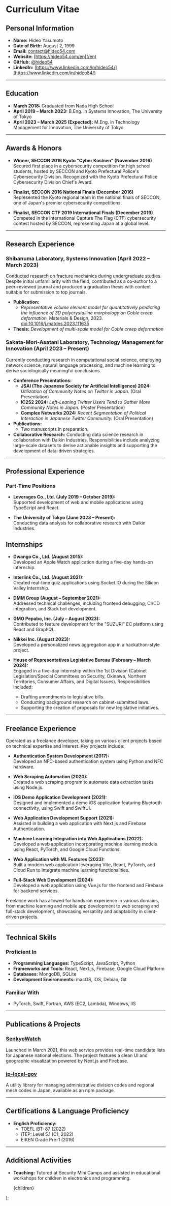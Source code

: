 
# Curriculum Vitae

## Personal Information

- **Name:** Hideo Yasumoto
- **Date of Birth:** August 2, 1999
- **Email:** contact@hideo54.com
- **Website:** [https://hideo54.com/en](/en)
- **GitHub:** [@hideo54](https://github.com/hideo54)
- **LinkedIn:** [https://www.linkedin.com/in/hideo54/](https://www.linkedin.com/in/hideo54/)

---

## Education

- **March 2018:** Graduated from Nada High School
- **April 2019 – March 2023:** B.Eng. in Systems Innovation, The University of Tokyo
- **April 2023 – March 2025 (Expected):** M.Eng. in Technology Management for Innovation, The University of Tokyo

---

## Awards & Honors

- **Winner, SECCON 2016 Kyoto "Cyber Koshien" (November 2016)**  
  Secured first place in a cybersecurity competition for high school students, hosted by SECCON and Kyoto Prefectural Police's Cybersecurity Division. Recognized with the Kyoto Prefectural Police Cybersecurity Division Chief's Award.

- **Finalist, SECCON 2016 National Finals (December 2016)**  
  Represented the Kyoto regional team in the national finals of SECCON, one of Japan's premier cybersecurity competitions.

- **Finalist, SECCON CTF 2019 International Finals (December 2019)**  
  Competed in the international Capture The Flag (CTF) cybersecurity contest hosted by SECCON, representing Japan at a global level.

---

## Research Experience

### Shibanuma Laboratory, Systems Innovation (April 2022 – March 2023)

Conducted research on fracture mechanics during undergraduate studies. Despite initial unfamiliarity with the field, contributed as a co-author to a peer-reviewed journal and produced a graduation thesis with content suitable for submission to top journals.

- **Publication:**  
  - *Representative volume element model for quantitatively predicting the influence of 3D polycrystalline morphology on Coble creep deformation.* Materials & Design, 2023. [doi:10.1016/j.matdes.2023.111635](https://doi.org/10.1016/j.matdes.2023.111635)
- **Thesis:** *Development of multi-scale model for Coble creep deformation*

### Sakata-Mori-Asatani Laboratory, Technology Management for Innovation (April 2023 – Present)

Currently conducting research in computational social science, employing network science, natural language processing, and machine learning to derive sociologically meaningful conclusions.

- **Conference Presentations:**  
  - **JSAI (The Japanese Society for Artificial Intelligence) 2024:** *Utilization of Community Notes on Twitter in Japan.* (Oral Presentation)  
  - **IC2S2 2024:** *Left-Leaning Twitter Users Tend to Gather More Community Notes in Japan.* (Poster Presentation)  
  - **Complex Networks 2024:** *Recent Segmentation of Political Interaction in Japanese Twitter Community.* (Oral Presentation)  
- **Publications:**  
  - Two manuscripts in preparation.
- **Collaborative Research:** Conducting data science research in collaboration with Daikin Industries. Responsibilities include analyzing large-scale datasets to derive actionable insights and supporting the development of data-driven strategies.

---

## Professional Experience

### Part-Time Positions

- **Leverages Co., Ltd. (July 2019 – October 2019):**  
  Supported development of web and mobile applications using TypeScript and React.

- **The University of Tokyo (June 2023 – Present):**  
  Conducting data analysis for collaborative research with Daikin Industries.

## Internships

- **Dwango Co., Ltd. (August 2015):**  
  Developed an Apple Watch application during a five-day hands-on internship.

- **Interlink Co., Ltd. (August 2021):**  
  Created real-time quiz applications using Socket.IO during the Silicon Valley Internship.

- **DMM Group (August – September 2021):**  
  Addressed technical challenges, including frontend debugging, CI/CD integration, and Slack bot development.

- **GMO Pepabo, Inc. (July – August 2023):**  
  Contributed to feature development for the "SUZURI" EC platform using React and GraphQL.

- **Nikkei Inc. (August 2023):**  
  Developed a personalized news aggregation app in a hackathon-style project.

- **House of Representatives Legislative Bureau (February – March 2024):**  
  Engaged in a five-day internship within the 1st Division (Cabinet Legislation/Special Committees on Security, Okinawa, Northern Territories, Consumer Affairs, and Digital Issues). Responsibilities included:
  - Drafting amendments to legislative bills.
  - Conducting background research on cabinet-submitted laws.
  - Supporting the creation of proposals for new legislative initiatives.

---

## Freelance Experience

Operated as a freelance developer, taking on various client projects based on technical expertise and interest. Key projects include:

- **Authentication System Development (2017):**  
  Developed an NFC-based authentication system using Python and NFC hardware.

- **Web Scraping Automation (2020):**  
  Created a web scraping program to automate data extraction tasks using Node.js.

- **iOS Demo Application Development (2021):**  
  Designed and implemented a demo iOS application featuring Bluetooth connectivity, using Swift and SwiftUI.

- **Web Application Development Support (2021):**  
  Assisted in building a web application with Next.js and Firebase Authentication.

- **Machine Learning Integration into Web Applications (2022):**  
  Developed a web application incorporating machine learning models using React, PyTorch, and Google Cloud Functions.

- **Web Application with ML Features (2023):**  
  Built a modern web application leveraging Vite, React, PyTorch, and Cloud Run to integrate machine learning functionalities.

- **Full-Stack Web Development (2024):**  
  Developed a web application using Vue.js for the frontend and Firebase for backend services.

Freelance work has allowed for hands-on experience in various domains, from machine learning and mobile app development to web scraping and full-stack development, showcasing versatility and adaptability in client-driven projects.

---

## Technical Skills

### Proficient In

- **Programming Languages:** TypeScript, JavaScript, Python  
- **Frameworks and Tools:** React, Next.js, Firebase, Google Cloud Platform  
- **Databases:** MongoDB, SQLite  
- **Development Environments:** macOS, iOS, Debian, Git  

### Familiar With

- PyTorch, Swift, Fortran, AWS (EC2, Lambda), Windows, IIS

---

## Publications & Projects

### [SenkyoWatch](https://senkyo.watch)  
Launched in March 2021, this web service provides real-time candidate lists for Japanese national elections. The project features a clean UI and geographic visualization powered by Next.js and Firebase.

### [jp-local-gov](https://www.npmjs.com/package/jp-local-gov)  
A utility library for managing administrative division codes and regional mesh codes in Japan, available as an npm package.

---

## Certifications & Language Proficiency

- **English Proficiency:**  
  - TOEFL iBT: 87 (2022)  
  - iTEP: Level 5.1 (C1, 2022)  
  - EIKEN Grade Pre-1 (2016)

---

## Additional Activities

- **Teaching:** Tutored at Security Mini Camps and assisted in educational workshops for children in electronics and programming.

    <Layout title='CV | hideo54.com'>
        {children}
    </Layout>
);
